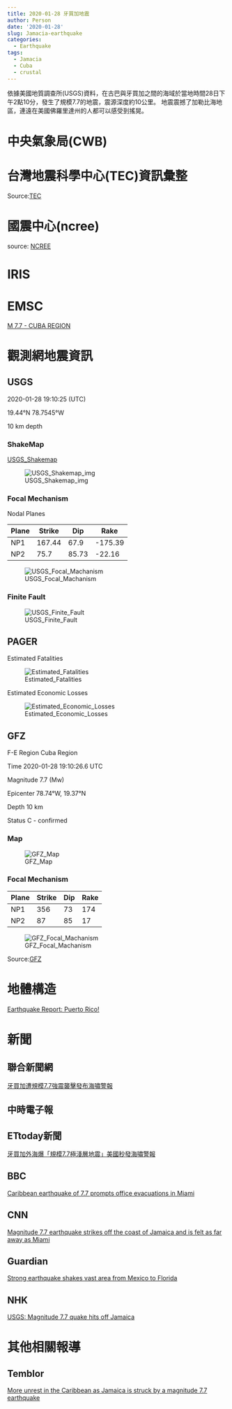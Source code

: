 ```yaml
---
title: 2020-01-28 牙買加地震
author: Person
date: '2020-01-28'
slug: Jamacia-earthquake
categories:
  - Earthquake
tags:
  - Jamacia
  - Cuba
  - crustal
---
```


依據美國地質調查所(USGS)資料，在古巴與牙買加之間的海域於當地時間28日下午2點10分，發生了規模7.7的地震，震源深度約10公里。
地震震撼了加勒比海地區，連遠在美國佛羅里達州的人都可以感受到搖晃。

# 中央氣象局(CWB)

[]()


# 台灣地震科學中心(TEC)資訊彙整

[]()


Source:[TEC](http://tec.earth.sinica.edu.tw/new_web/index.php)


# 國震中心(ncree)

[]()

source: [NCREE](http://www.ncree.org/)

# IRIS

[]()


# EMSC

[M 7.7 - CUBA REGION](https://www.emsc-csem.org/Earthquake/earthquake.php?id=824193)


# 觀測網地震資訊

## USGS


2020-01-28 19:10:25 (UTC)

19.44°N 78.7545°W

10 km depth

### ShakeMap

[USGS_Shakemap](https://earthquake.usgs.gov/earthquakes/eventpage/us60007idc/shakemap/intensity)

![USGS_Shakemap_img](images/20200128/us60007idc_intensity.jpg)

### Focal Mechanism

Nodal Planes

| Plane | Strike | Dip  | Rake |
| ----- | ------ | ---- | ---- |
| NP1   | 167.44 | 67.9  | -175.39  |
| NP2   | 75.7 | 85.73  | -22.16  |

![USGS_Focal_Machanism](images/20200128/us60007idc_moment-tensor.png)

### Finite Fault

![USGS_Finite_Fault](images/20200128/us60007idc_finite_fault.png)

## PAGER

Estimated Fatalities

![Estimated_Fatalities](images/20200128/us60007idc_alertfatal_small.png)

Estimated Economic Losses

![Estimated_Economic_Losses](images/20200128/us60007idc_alertecon_small.png)


## GFZ

F-E Region Cuba Region

Time 2020-01-28 19:10:26.6 UTC

Magnitude 7.7 (Mw)

Epicenter 78.74°W, 19.37°N

Depth 10 km

Status C - confirmed 

### Map

![GFZ_Map](images/20200128/gfz2020byun.jpg)

### Focal Mechanism

| Plane | Strike | Dip  | Rake |
| ----- | ------ | ---- | ---- |
| NP1   | 356   |   73   |   174 |
| NP2   | 87   |   85   |   17 |

![GFZ_Focal_Machanism](images/20200128/gfz2020byun_bb.png)

Source:[GFZ](http://geofon.gfz-potsdam.de/eqinfo/event.php?id=gfz2020byun)

# 地體構造

[Earthquake Report: Puerto Rico!](http://earthjay.com/?p=9322)


# 新聞

## 聯合新聞網
[牙買加遭規模7.7強震襲擊發布海嘯警報](https://udn.com/news/story/6809/4309466)

## 中時電子報
[]()

## ETtoday新聞
[牙買加外海爆「規模7.7極淺層地震」美國秒發海嘯警報](https://www.ettoday.net/news/20200129/1633689.htm)

## BBC
[Caribbean earthquake of 7.7 prompts office evacuations in Miami](https://www.bbc.com/news/world-latin-america-51287493)

## CNN
[Magnitude 7.7 earthquake strikes off the coast of Jamaica and is felt as far away as Miami](https://edition.cnn.com/2020/01/28/americas/earthquake-caribbean-sea/index.html)

## Guardian
[Strong earthquake shakes vast area from Mexico to Florida](https://www.theguardian.com/world/2020/jan/28/earthquake-tsunami-warning-cuba-jamaica-cayman-islands)

## NHK
[USGS: Magnitude 7.7 quake hits off Jamaica](https://www3.nhk.or.jp/nhkworld/en/news/20200129_11/)

# 其他相關報導

## Temblor
[More unrest in the Caribbean as Jamaica is struck by a magnitude 7.7 earthquake](https://temblor.net/earthquake-insights/more-unrest-in-the-caribbean-as-jamaica-is-struck-by-a-magnitude-7-7-earthquake-10473/)

